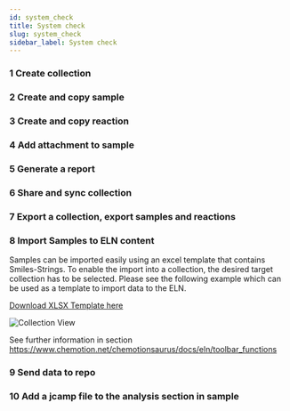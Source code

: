 ```yaml
---
id: system_check
title: System check
slug: system_check
sidebar_label: System check
---
```


### 1	Create collection

### 2	Create and copy sample
  
### 3	Create and copy reaction

### 4	Add attachment to sample

### 5	Generate a report

### 6	Share and sync collection

### 7	Export a collection, export samples and reactions

### 8  Import Samples to ELN content

Samples can be imported easily using an excel template that contains Smiles-Strings. To enable the import into a collection, the desired target collection has to be selected. 
Please see the following example which can be used as a template to import data to the ELN. 

[Download XLSX Template here](https://github.com/ComPlat/chemotion_saurus/blob/master/static/files/template%20_sample_import.xlsx) 

![Collection View](/img/import_samples.gif)

See further information in section https://www.chemotion.net/chemotionsaurus/docs/eln/toolbar_functions

### 9	Send data to repo

### 10 Add a jcamp file to the analysis section in sample

